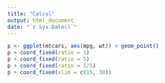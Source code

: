```yaml
---
title: "Calcul"
output: html_document
date: "`r Sys.Date()`"
---
```


```r
p <- ggplot(mtcars, aes(mpg, wt)) + geom_point()
p + coord_fixed(ratio = 1)
p + coord_fixed(ratio = 5)
p + coord_fixed(ratio = 1/5)
p + coord_fixed(xlim = c(15, 30))
```

